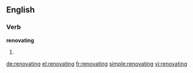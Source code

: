 ==English==

===Verb===
'''renovating'''

# {{present participle of|renovate}}

[[de:renovating]]
[[el:renovating]]
[[fr:renovating]]
[[simple:renovating]]
[[vi:renovating]]